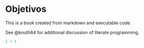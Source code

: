 # Objetivos

This is a book created from markdown and executable code.

See @knuth84 for additional discussion of literate programming.

```r
1 + 1
```

